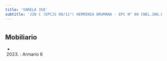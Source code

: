 ```yaml
---
title: 'VARELA 358'
subtitle: 'JIN C (EPCJS 08/11°) HERMINIA BRUMANA - EPC N° 08 CNEL.ING.PEDRO ANTONIO CERVIÑO'
---
```


#


## Mobiliario

*  (2023) : Armario 6 



